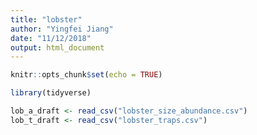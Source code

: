 ```yaml
---
title: "lobster"
author: "Yingfei Jiang"
date: "11/12/2018"
output: html_document
---
```


```r
knitr::opts_chunk$set(echo = TRUE)
```

```r

library(tidyverse)

lob_a_draft <- read_csv("lobster_size_abundance.csv")
lob_t_draft <- read_csv("lobster_traps.csv")

```

